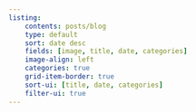 ```yaml
---
listing: 
    contents: posts/blog
    type: default
    sort: date desc
    fields: [image, title, date, categories]
    image-align: left
    categories: true
    grid-item-border: true
    sort-ui: [title, date, categories]
    filter-ui: true
---
```

